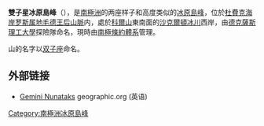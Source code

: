 {{coord|84|42|S|176|38|W|source:GNIS|display=title}}

'''雙子星冰原島峰'''（{{lang-en|Gemini Nunataks}}），是[[南極洲|南極洲]]的两座样子和高度类似的[[冰原島峰|冰原島峰]]，位於[[杜費克海岸|杜費克海岸]][[罗斯属地|罗斯属地]][[毛德王后山脈|毛德王后山脈]]内，處於[[科爾山|科爾山]]東南面的[[沙克爾頓冰川|沙克爾頓冰川]]西岸，由[[德克薩斯理工大學|德克薩斯理工大學]]探險隊命名，現時由[[南極條約體系|南極條約體系]]管理。

山的名字以[[双子座|双子座]]命名。

==外部链接==
* [http://www.geographic.org/geographic_names/antname.php?uni=5564&fid=antgeo_109 Gemini Nunataks] {{Wayback|url=http://www.geographic.org/geographic_names/antname.php?uni=5564&fid=antgeo_109 |date=20190213123909 }} geographic.org (英语)

[[Category:南極洲冰原島峰|Category:南極洲冰原島峰]]